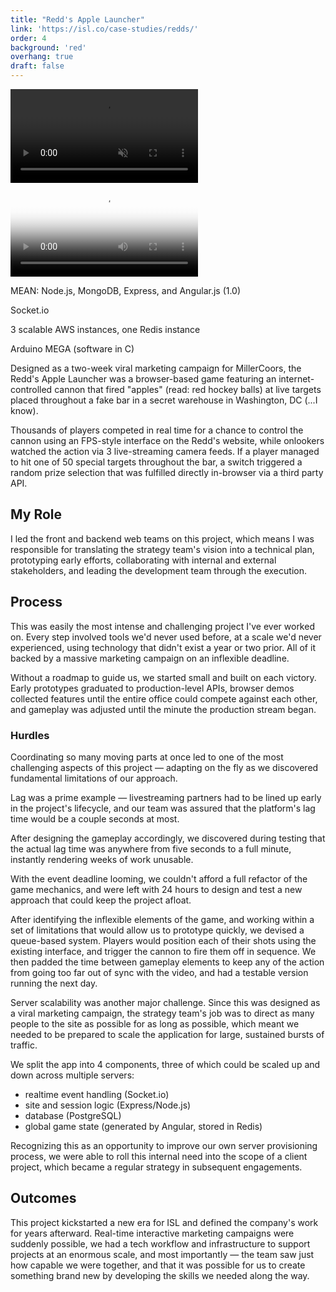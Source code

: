 ```yaml
---
title: "Redd's Apple Launcher"
link: 'https://isl.co/case-studies/redds/'
order: 4
background: 'red'
overhang: true
draft: false
---
```




<Gallery>
  <GalleryItem>
    <Browser>
      <Still
        description="The in-browser game interface, where users can fire a live-streamed cannon in real time."
        src={imageDesktopReddsInterface}
        alt="Screenshot: The Redd's Launcher Game Interface" />
    </Browser>
  </GalleryItem>

<GalleryItem>
  <Video
    autoPlay
    loop
    muted
    description="Players answered trivia questions for a chance to control the launcher, and then used the keyboard to position and lock in shots."
  >
    <source src={videoReddsMP4Interface} type="video/mp4" />
    <source src={videoReddsWebmInterface} type="video/webm" />
  </Video>
</GalleryItem>

<GalleryItem>
  <Video controls poster={videoReddsStillTrailer}>
    <source src={videoReddsMP4Trailer} type="video/mp4" />
  </Video>
</GalleryItem>

  <GalleryItem>
    <Still
      src={imageStillReddsBTS2}
      description="Behind the scenes on the Redd's Apple Launcher set."
      alt="Photo: Behind the scenes on the Redd's Apple Launcher set" />
  </GalleryItem>
</Gallery>

<PostColumn theme={_frontmatter.background}>

<Stack theme={_frontmatter.background}>
  <List>
    <ListItem>
      <p>MEAN: Node.js, MongoDB, Express, and Angular.js (1.0)</p>
    </ListItem>
    <ListItem>
      <p>Socket.io</p>
    </ListItem>
    <ListItem>
      <p>3 scalable AWS instances, one Redis instance</p>
    </ListItem>
    <ListItem>
      <p>Arduino MEGA (software in C)</p>
    </ListItem>
  </List>
</Stack>

<Markdown>

Designed as a two-week viral marketing campaign for MillerCoors, the Redd's Apple Launcher was a browser-based game featuring an internet-controlled cannon that fired "apples" (read: red hockey balls) at live targets placed throughout a fake bar in a secret warehouse in Washington, DC (...I know).

Thousands of players competed in real time for a chance to control the cannon using an FPS-style interface on the Redd's website, while onlookers watched the action via 3 live-streaming camera feeds. If a player managed to hit one of 50 special targets throughout the bar, a switch triggered a random prize selection that was fulfilled directly in-browser via a third party API.

## My Role

I led the front and backend web teams on this project, which means I was responsible for translating the strategy team's vision into a technical plan, prototyping early efforts, collaborating with internal and external stakeholders, and leading the development team through the execution.

## Process

This was easily the most intense and challenging project I've ever worked on. Every step involved tools we'd never used before, at a scale we'd never experienced, using technology that didn't exist a year or two prior. All of it backed by a massive marketing campaign on an inflexible deadline.

Without a roadmap to guide us, we started small and built on each victory. Early prototypes graduated to production-level APIs, browser demos collected features until the entire office could compete against each other, and gameplay was adjusted until the minute the production stream began.

### Hurdles

Coordinating so many moving parts at once led to one of the most challenging aspects of this project — adapting on the fly as we discovered fundamental limitations of our approach.

Lag was a prime example — livestreaming partners had to be lined up early in the project's lifecycle, and our team was assured that the platform's lag time would be a couple seconds at most.

After designing the gameplay accordingly, we discovered during testing that the actual lag time was anywhere from five seconds to a full minute, instantly rendering weeks of work unusable.

With the event deadline looming, we couldn't afford a full refactor of the game mechanics, and were left with 24 hours to design and test a new approach that could keep the project afloat.

After identifying the inflexible elements of the game, and working within a set of limitations that would allow us to prototype quickly, we devised a queue-based system. Players would position each of their shots using the existing interface, and trigger the cannon to fire them off in sequence. We then padded the time between gameplay elements to keep any of the action from going too far out of sync with the video, and had a testable version running the next day.

</Markdown>

<Still
  src={imageStillReddsUserFlow}
  alt="Diagram: Outline of the Redd's Web User Flow"
  description="A technical outline of the user flow for the web interface, divided into Player vs. Visitor flows."
/>

<Markdown>

Server scalability was another major challenge. Since this was designed as a viral marketing campaign, the strategy team's job was to direct as many people to the site as possible for as long as possible, which meant we needed to be prepared to scale the application for large, sustained bursts of traffic.

We split the app into 4 components, three of which could be scaled up and down across multiple servers:
- realtime event handling (Socket.io)
- site and session logic (Express/Node.js)
- database (PostgreSQL)
- global game state (generated by Angular, stored in Redis)

Recognizing this as an opportunity to improve our own server provisioning process, we were able to roll this internal need into the scope of a client project, which became a regular strategy in subsequent engagements.

</Markdown>

<Still
  src={imageStillReddsSystemDiagram}
  description="A system diagram for the Redd's tech stack, detailing how each component communicates with one another"
  alt="Diagram: System Diagram outlining the Redd's Technical Flow."
/>

<Markdown>

## Outcomes

This project kickstarted a new era for ISL and defined the company's work for years afterward. Real-time interactive marketing campaigns were suddenly possible, we had a tech workflow and infrastructure to support projects at an enormous scale, and most importantly — the team saw just how capable we were together, and that it was possible for us to create something brand new by developing the skills we needed along the way.

</Markdown>

</PostColumn>
